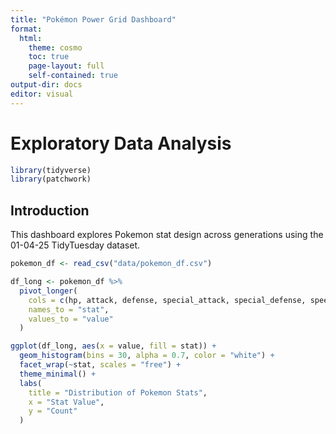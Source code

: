 ```yaml
---
title: "Pokémon Power Grid Dashboard"
format:
  html:
    theme: cosmo
    toc: true
    page-layout: full
    self-contained: true
output-dir: docs
editor: visual
---
```


# Exploratory Data Analysis

```r
library(tidyverse)
library(patchwork)
```

## Introduction

This dashboard explores Pokemon stat design across generations using the 01-04-25 TidyTuesday dataset.

```r
pokemon_df <- read_csv("data/pokemon_df.csv")
```

```r
df_long <- pokemon_df %>%
  pivot_longer(
    cols = c(hp, attack, defense, special_attack, special_defense, speed),
    names_to = "stat",
    values_to = "value"
  )

ggplot(df_long, aes(x = value, fill = stat)) +
  geom_histogram(bins = 30, alpha = 0.7, color = "white") +
  facet_wrap(~stat, scales = "free") +
  theme_minimal() +
  labs(
    title = "Distribution of Pokemon Stats",
    x = "Stat Value",
    y = "Count"
  )
```

